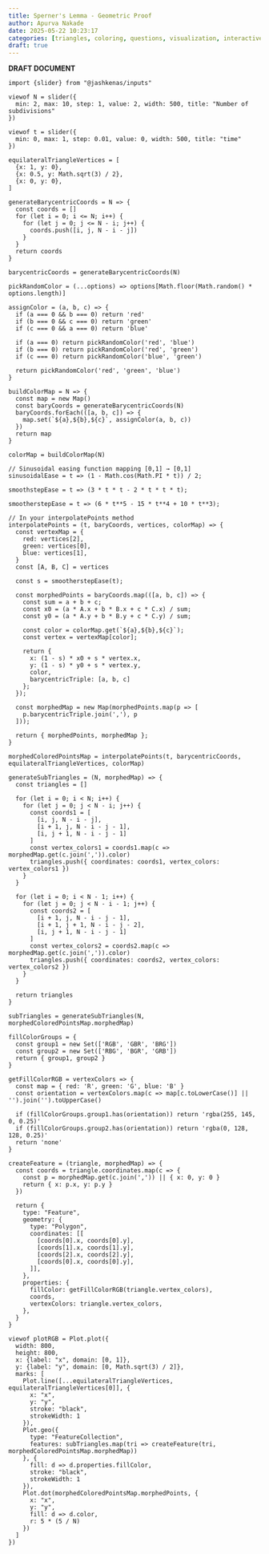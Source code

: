 ```yaml
---
title: Sperner's Lemma - Geometric Proof
author: Apurva Nakade
date: 2025-05-22 10:23:17
categories: [triangles, coloring, questions, visualization, interactive, observablejs]
draft: true
---
```


**DRAFT DOCUMENT**

```ojs
import {slider} from "@jashkenas/inputs"
```

```ojs
viewof N = slider({
  min: 2, max: 10, step: 1, value: 2, width: 500, title: "Number of subdivisions"
})
```

```ojs
viewof t = slider({
  min: 0, max: 1, step: 0.01, value: 0, width: 500, title: "time"
})
```

```ojs
equilateralTriangleVertices = [
  {x: 1, y: 0},
  {x: 0.5, y: Math.sqrt(3) / 2},
  {x: 0, y: 0},
]
```

```ojs
generateBarycentricCoords = N => {
  const coords = []
  for (let i = 0; i <= N; i++) {
    for (let j = 0; j <= N - i; j++) {
      coords.push([i, j, N - i - j])
    }
  }
  return coords
}

barycentricCoords = generateBarycentricCoords(N)
```

```ojs
pickRandomColor = (...options) => options[Math.floor(Math.random() * options.length)]
```

```ojs
assignColor = (a, b, c) => {
  if (a === 0 && b === 0) return 'red'
  if (b === 0 && c === 0) return 'green'
  if (c === 0 && a === 0) return 'blue'

  if (a === 0) return pickRandomColor('red', 'blue')
  if (b === 0) return pickRandomColor('red', 'green')
  if (c === 0) return pickRandomColor('blue', 'green')

  return pickRandomColor('red', 'green', 'blue')
}
```

```ojs
buildColorMap = N => {
  const map = new Map()
  const baryCoords = generateBarycentricCoords(N)
  baryCoords.forEach(([a, b, c]) => {
    map.set(`${a},${b},${c}`, assignColor(a, b, c))
  })
  return map
}

colorMap = buildColorMap(N)
```

```ojs
// Sinusoidal easing function mapping [0,1] → [0,1]
sinusoidalEase = t => (1 - Math.cos(Math.PI * t)) / 2;

smoothstepEase = t => (3 * t * t - 2 * t * t * t);

smootherstepEase = t => (6 * t**5 - 15 * t**4 + 10 * t**3);

// In your interpolatePoints method
interpolatePoints = (t, baryCoords, vertices, colorMap) => {
  const vertexMap = {
    red: vertices[2],
    green: vertices[0],
    blue: vertices[1],
  }
  const [A, B, C] = vertices

  const s = smootherstepEase(t);

  const morphedPoints = baryCoords.map(([a, b, c]) => {
    const sum = a + b + c;
    const x0 = (a * A.x + b * B.x + c * C.x) / sum;
    const y0 = (a * A.y + b * B.y + c * C.y) / sum;

    const color = colorMap.get(`${a},${b},${c}`);
    const vertex = vertexMap[color];

    return {
      x: (1 - s) * x0 + s * vertex.x,
      y: (1 - s) * y0 + s * vertex.y,
      color,
      barycentricTriple: [a, b, c]
    };
  });

  const morphedMap = new Map(morphedPoints.map(p => [
    p.barycentricTriple.join(','), p
  ]));

  return { morphedPoints, morphedMap };
}

morphedColoredPointsMap = interpolatePoints(t, barycentricCoords, equilateralTriangleVertices, colorMap)
```

```ojs
generateSubTriangles = (N, morphedMap) => {
  const triangles = []

  for (let i = 0; i < N; i++) {
    for (let j = 0; j < N - i; j++) {
      const coords1 = [
        [i, j, N - i - j],
        [i + 1, j, N - i - j - 1],
        [i, j + 1, N - i - j - 1]
      ]
      const vertex_colors1 = coords1.map(c => morphedMap.get(c.join(',')).color)
      triangles.push({ coordinates: coords1, vertex_colors: vertex_colors1 })
    }
  }

  for (let i = 0; i < N - 1; i++) {
    for (let j = 0; j < N - i - 1; j++) {
      const coords2 = [
        [i + 1, j, N - i - j - 1],
        [i + 1, j + 1, N - i - j - 2],
        [i, j + 1, N - i - j - 1]
      ]
      const vertex_colors2 = coords2.map(c => morphedMap.get(c.join(',')).color)
      triangles.push({ coordinates: coords2, vertex_colors: vertex_colors2 })
    }
  }

  return triangles
}
```

```ojs
subTriangles = generateSubTriangles(N, morphedColoredPointsMap.morphedMap)
```

```ojs
fillColorGroups = {
  const group1 = new Set(['RGB', 'GBR', 'BRG'])
  const group2 = new Set(['RBG', 'BGR', 'GRB'])
  return { group1, group2 }
}
```

```ojs
getFillColorRGB = vertexColors => {
  const map = { red: 'R', green: 'G', blue: 'B' }
  const orientation = vertexColors.map(c => map[c.toLowerCase()] || '').join('').toUpperCase()

  if (fillColorGroups.group1.has(orientation)) return 'rgba(255, 145, 0, 0.25)'
  if (fillColorGroups.group2.has(orientation)) return 'rgba(0, 128, 128, 0.25)'
  return 'none'
}
```

```ojs
createFeature = (triangle, morphedMap) => {
  const coords = triangle.coordinates.map(c => {
    const p = morphedMap.get(c.join(',')) || { x: 0, y: 0 }
    return { x: p.x, y: p.y }
  })

  return {
    type: "Feature",
    geometry: {
      type: "Polygon",
      coordinates: [[
        [coords[0].x, coords[0].y],
        [coords[1].x, coords[1].y],
        [coords[2].x, coords[2].y],
        [coords[0].x, coords[0].y],
      ]],
    },
    properties: {
      fillColor: getFillColorRGB(triangle.vertex_colors),
      coords,
      vertexColors: triangle.vertex_colors,
    },
  }
}
```

```ojs
viewof plotRGB = Plot.plot({
  width: 800,
  height: 800,
  x: {label: "x", domain: [0, 1]},
  y: {label: "y", domain: [0, Math.sqrt(3) / 2]},
  marks: [
    Plot.line([...equilateralTriangleVertices, equilateralTriangleVertices[0]], {
      x: "x",
      y: "y",
      stroke: "black",
      strokeWidth: 1
    }),
    Plot.geo({
      type: "FeatureCollection",
      features: subTriangles.map(tri => createFeature(tri, morphedColoredPointsMap.morphedMap))
    }, {
      fill: d => d.properties.fillColor,
      stroke: "black",
      strokeWidth: 1
    }),
    Plot.dot(morphedColoredPointsMap.morphedPoints, {
      x: "x",
      y: "y",
      fill: d => d.color,
      r: 5 * (5 / N)
    })
  ]
})
```